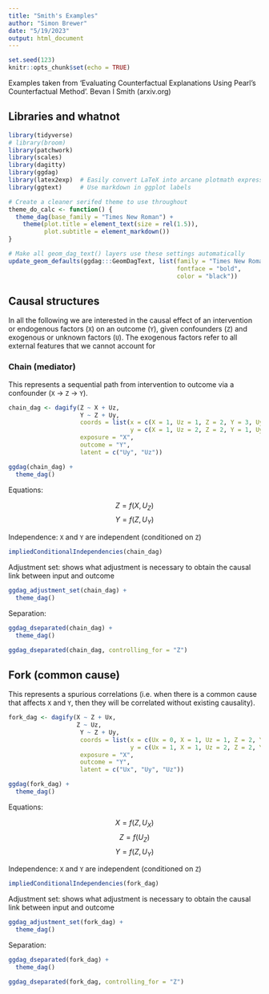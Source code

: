```yaml
---
title: "Smith's Examples"
author: "Simon Brewer"
date: "5/19/2023"
output: html_document
---
```


```r
set.seed(123)
knitr::opts_chunk$set(echo = TRUE)
```


Examples taken from 'Evaluating Counterfactual Explanations Using Pearl's Counterfactual Method'. Bevan I Smith (arxiv.org)

## Libraries and whatnot

```r
library(tidyverse)
# library(broom)
library(patchwork)
library(scales)
library(dagitty)
library(ggdag)
library(latex2exp)  # Easily convert LaTeX into arcane plotmath expressions
library(ggtext)     # Use markdown in ggplot labels

# Create a cleaner serifed theme to use throughout
theme_do_calc <- function() {
  theme_dag(base_family = "Times New Roman") +
    theme(plot.title = element_text(size = rel(1.5)),
          plot.subtitle = element_markdown())
}

# Make all geom_dag_text() layers use these settings automatically
update_geom_defaults(ggdag:::GeomDagText, list(family = "Times New Roman", 
                                               fontface = "bold",
                                               color = "black"))
```

## Causal structures

In all the following we are interested in the causal effect of an intervention or endogenous factors (`X`) on an outcome (`Y`), given confounders (`Z`) and exogenous or unknown factors (`U`). The exogenous factors refer to all external features that we cannot account for

### Chain (mediator)

This represents a sequential path from intervention to outcome via a confounder (`X` &rarr; `Z` &rarr; `Y`). 

```r
chain_dag <- dagify(Z ~ X + Uz,
                    Y ~ Z + Uy,
                    coords = list(x = c(X = 1, Uz = 1, Z = 2, Y = 3, Uy = 4),
                                  y = c(X = 1, Uz = 2, Z = 2, Y = 1, Uy = 1)),
                    exposure = "X",
                    outcome = "Y",
                    latent = c("Uy", "Uz"))

ggdag(chain_dag) +
  theme_dag()
```

Equations:

$$Z = f(X, U_Z)$$
$$Y = f(Z, U_Y)$$

Independence: `X` and `Y` are independent (conditioned on `Z`)

```r
impliedConditionalIndependencies(chain_dag)
```

Adjustment set: shows what adjustment is necessary to obtain the causal link between input and outcome

```r
ggdag_adjustment_set(chain_dag) +
  theme_dag()
```

Separation:

```r
ggdag_dseparated(chain_dag) +
  theme_dag()
```

```r
ggdag_dseparated(chain_dag, controlling_for = "Z")
```

## Fork (common cause)

This represents a spurious correlations (i.e. when there is a common cause that affects `X` and `Y`, then they will be correlated without existing causality). 

```r
fork_dag <- dagify(X ~ Z + Ux,
                   Z ~ Uz,
                    Y ~ Z + Uy,
                    coords = list(x = c(Ux = 0, X = 1, Uz = 1, Z = 2, Y = 3, Uy = 4),
                                  y = c(Ux = 1, X = 1, Uz = 2, Z = 2, Y = 1, Uy = 1)),
                    exposure = "X",
                    outcome = "Y",
                    latent = c("Ux", "Uy", "Uz"))

ggdag(fork_dag) +
  theme_dag()
```

Equations:

$$X = f(Z,U_X)$$
$$Z = f(U_Z)$$
$$Y = f(Z, U_Y)$$

Independence: `X` and `Y` are independent (conditioned on `Z`)

```r
impliedConditionalIndependencies(fork_dag)
```

Adjustment set: shows what adjustment is necessary to obtain the causal link between input and outcome

```r
ggdag_adjustment_set(fork_dag) +
  theme_dag()
```

Separation:

```r
ggdag_dseparated(fork_dag) +
  theme_dag()
```

```r
ggdag_dseparated(fork_dag, controlling_for = "Z")
```

